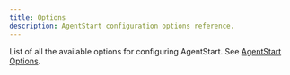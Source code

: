 ```yaml
---
title: Options
description: AgentStart configuration options reference.
---
```


List of all the available options for configuring AgentStart. See [AgentStart Options](https://github.com/agentstart/agentstart/blob/main/packages/types/src/options.ts).

<AutoTypeTable path="../../packages/types/src/options.ts" name="AgentStartOptions" />
